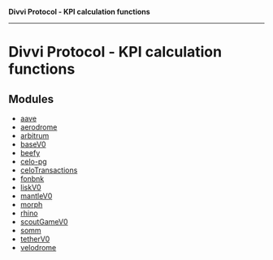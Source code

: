 **Divvi Protocol - KPI calculation functions**

---

# Divvi Protocol - KPI calculation functions

## Modules

- [aave](aave.md)
- [aerodrome](aerodrome.md)
- [arbitrum](arbitrum.md)
- [baseV0](baseV0.md)
- [beefy](beefy.md)
- [celo-pg](celo-pg.md)
- [celoTransactions](celoTransactions.md)
- [fonbnk](fonbnk.md)
- [liskV0](liskV0.md)
- [mantleV0](mantleV0.md)
- [morph](morph.md)
- [rhino](rhino.md)
- [scoutGameV0](scoutGameV0.md)
- [somm](somm.md)
- [tetherV0](tetherV0.md)
- [velodrome](velodrome.md)
